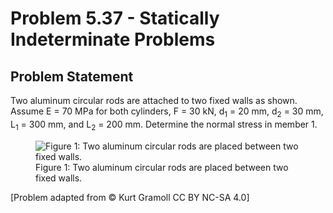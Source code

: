# Problem 5.37 - Statically Indeterminate Problems {.unnumbered}

## Problem Statement
Two aluminum circular rods are attached to two fixed walls as shown. Assume E = 70 MPa for both cylinders, F = 30 kN, d<sub>1</sub> = 20 mm, d<sub>2</sub>  = 30 mm, L<sub>1</sub> = 300 mm, and L<sub>2</sub> = 200 mm. Determine the normal stress in member 1.


![Figure 1: Two aluminum circular rods are placed between two fixed walls.](images/247.png){fig-alt="Two aluminum circular rods are placed between two fixed walls. Member 1 is on the left and member 2 is on the right. Member 2 has diameter d[1] and length L[1]. Member 2 has diameter d[2] and length L[2]."}

\[Problem adapted from © Kurt Gramoll CC BY NC-SA 4.0\]